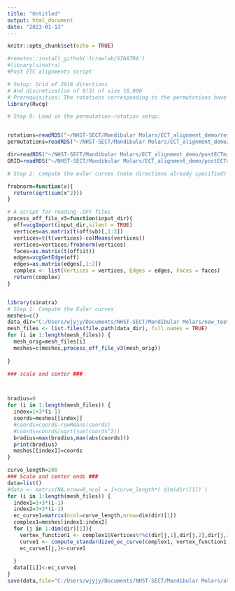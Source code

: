 ---
title: "Untitled"
output: html_document
date: "2023-01-13"
---

```{r setup, include=FALSE}
knitr::opts_chunk$set(echo = TRUE)
```

```{r}
#remotes::install_github('lcrawlab/SINATRA') 
#library(sinatra)
#Post ETC alignments script

# Setup: Grid of 2918 directions 
# And discretization of 0(3) of size 16,000
# Prerequisities: The rotations corresponding to the permutations have been computed
library(Rvcg)

# Step 0: Load in the permutation-rotation setup:


rotations=readRDS("~/NHST-SECT/Mandibular Molars/ECT_alignment_demo/res/rots")
permutations=readRDS("~/NHST-SECT/Mandibular Molars/ECT_alignment_demo/res/perms")

dir=readRDS("~/NHST-SECT/Mandibular Molars/ECT_alignment_demo/postECTmiscdata/directions")
GRID=readRDS("~/NHST-SECT/Mandibular Molars/ECT_alignment_demo/postECTmiscdata/grid")
```

```{r}
# Step 2: compute the euler curves (note directions already specified)

frobnorm=function(x){
  return(sqrt(sum(x^2)))
}

# A script for reading .OFF files
process_off_file_v3=function(input_dir){
  off=vcgImport(input_dir,silent = TRUE)
  vertices=as.matrix(t(off$vb)[,1:3])
  vertices=t(t(vertices)-colMeans(vertices))
  vertices=vertices/frobnorm(vertices)
  faces=as.matrix(t(off$it))
  edges=vcgGetEdge(off)
  edges=as.matrix(edges[,1:2])
  complex <- list(Vertices = vertices, Edges = edges, Faces = faces)
  return(complex)
}


library(sinatra)
# Step 1: Compute the Euler curves
meshes=c()
data_dir="C:/Users/wjyjy/Documents/NHST-SECT/Mandibular Molars/new_teeth_ect_aligned_by_species/Tarsius/"
mesh_files <- list.files(file.path(data_dir), full.names = TRUE)
for (i in 1:length(mesh_files)) {
  mesh_orig=mesh_files[i]
  meshes=c(meshes,process_off_file_v3(mesh_orig))
  
}

```


```{r}
### scale and center ###



bradius=0
for (i in 1:length(mesh_files)) {
  index=1+3*(i-1)
  coords=meshes[[index]]
  #coords=coords-rowMeans(coords)
  #coords=coords/sqrt(sum(coords^2))
  bradius=max(bradius,max(abs(coords)))
  print(bradius)
  meshes[[index]]=coords
}

curve_length=200
### Scale and center ends ###
data=list()
#data <- matrix(NA,nrow=0,ncol = 1+curve_length*( dim(dir)[1]) )
for (i in 1:length(mesh_files)) {
  index1=1+3*(i-1)
  index2=3+3*(i-1)
  ec_curve1=matrix(ncol=curve_length,nrow=dim(dir)[1])
  complex1=meshes[index1:index2]
  for (j in 1:dim(dir)[1]){
    vertex_function1 <- complex1$Vertices%*%c(dir[j,1],dir[j,2],dir[j,3])
    curve1 <- compute_standardized_ec_curve(complex1, vertex_function1, curve_length-1, FALSE,ball_radius = bradius)[,2]
    ec_curve1[j,]<-curve1
    
  }
  data[[i]]<-ec_curve1
}
save(data,file="C:/Users/wjyjy/Documents/NHST-SECT/Mandibular Molars/alignment_ECT/Tarsius.RData")

```
